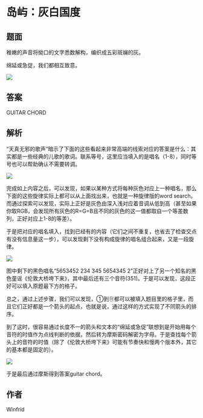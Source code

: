 # 岛屿：灰白国度

## 题面

稚嫩的声音将拗口的文字悉数解构，编织成五彩斑斓的灰。

绵延或急促，我们都相互致意。

![](./01-dao-yu-hui-bai-guo-du.assets/image_1.webp)

## 答案

<AnswerBlock>GUITAR CHORD</AnswerBlock>

## 解析

“天真无邪的歌声”暗示了下面的这些看起来非常高端的线索对应的答案是什么：其实都是一些经典的儿歌的歌词。联系等号，这里应当填入的是唱名（1-8），同时等号也可以帮助确认不需要转调。

![](./01-dao-yu-hui-bai-guo-du.assets/image_2.webp)

完成如上内容之后，可以发现，如果以某种方式将每种灰色对应上一种唱名，那么下面的这些旋律实际上都可以从上面找出来，也就是一种旋律版的word search。而通过探索可以发现，实际上正好是灰色由深入浅对应着音调从低到高（甚至如果你取RGB，会发现所有灰色的R=G=B且不同的灰色的这一值都取自一个等差数列，正好对应上1-8的等差）。

于是把对应的唱名填入，找到已经有的内容（它们之间不重复，也省去了检查交点有没有信息量这一步），可以发现剩下没有构成旋律的唱名组合起来，又是一段旋律。

![](./01-dao-yu-hui-bai-guo-du.assets/image_5.webp)

图中剩下的黑色唱名“5653452 234 345 5654345 2”正好对上了另一个知名的黑色童谣《伦敦大桥垮下来》，其中最后还有三个音符(351)。于是可以发现，这段正好可以填入原题最下方的格子。

总之，通过上述步骤，我们可以发现，①到⑪都可以被填入题目里的格子里，而且它们正好都是一个箭头的起点，也就是说，通过这样的方式实现了不同箭头的排序。

到了这时，很容易通过长度不一的箭头和文本的“绵延或急促”联想到是开始用每个音符的时值作为点线判断的依据，然后转为摩斯密码解密为字母。于是查找每个箭头上的音符的时值（除了《伦敦大桥垮下来》可能有节奏快和慢两个版本外，其它的基本都是固定的）。

![](./01-dao-yu-hui-bai-guo-du.assets/image_6.webp)

于是最后通过摩斯得到答案guitar chord。

## 作者

Winfrid
